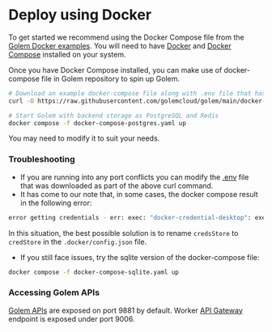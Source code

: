 # Deploy using Docker

To get started we recommend using the Docker Compose file from the [Golem Docker examples](https://github.com/golemcloud/golem/tree/main/docker-examples). You will need to have [Docker](https://docs.docker.com/get-docker/) and [Docker Compose](https://docs.docker.com/compose/install/) installed on your system.

Once you have Docker Compose installed, you can make use of docker-compose file in Golem repository to spin up Golem.

```bash filename="Terminal" copy
# Download an example docker-compose file along with .env file that has a few common configurations
curl -O https://raw.githubusercontent.com/golemcloud/golem/main/docker-examples/docker-compose-postgres.yaml -O  https://raw.githubusercontent.com/golemcloud/golem/main/docker-examples/.env

# Start Golem with backend storage as PostgreSQL and Redis
docker compose -f docker-compose-postgres.yaml up
```

You may need to modify it to suit your needs.

### Troubleshooting

- If you are running into any port conflicts you can modify the [.env](https://github.com/golemcloud/golem/blob/main/docker-examples/.env) file that was downloaded as part of the above curl command.
- It has come to our note that, in some cases, the docker compose result in the following error:

```bash
error getting credentials - err: exec: "docker-credential-desktop": executable file not found in $PATH, out: `
```

In this situation, the best possible solution is to rename `credsStore` to `credStore` in the `.docker/config.json` file.

- If you still face issues, try the sqlite version of the docker-compose file:

```bash
docker compose -f docker-compose-sqlite.yaml up
```

### Accessing Golem APIs

[Golem APIs](/docs/rest-api/oss-rest-api) are exposed on port 9881 by default. Worker [API Gateway](/docs/concepts/worker-gateway) endpoint is exposed under port 9006.
